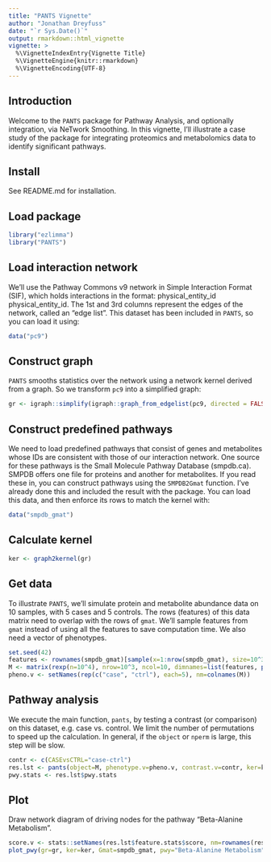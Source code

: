 ```yaml
---
title: "PANTS Vignette"
author: "Jonathan Dreyfuss"
date: "`r Sys.Date()`"
output: rmarkdown::html_vignette
vignette: >
  %\VignetteIndexEntry{Vignette Title}
  %\VignetteEngine{knitr::rmarkdown}
  %\VignetteEncoding{UTF-8}
---
```


## Introduction
Welcome to the `PANTS` package for Pathway Analysis, and optionally integration, via NeTwork Smoothing. In this vignette, I'll illustrate a case study of the package for integrating proteomics and metabolomics data to identify significant pathways.

## Install
See README.md for installation.

## Load package
```r
library("ezlimma")
library("PANTS")
```

## Load interaction network
We'll use the Pathway Commons v9 network in Simple Interaction Format (SIF), which holds interactions in the format: physical_entity_id <relationship type> physical_entity_id. The 1st and 3rd columns represent the edges of the network, called an "edge list". This dataset has been included in `PANTS`, so you can load it using:
```r
data("pc9")
```

## Construct graph
`PANTS` smooths statistics over the network using a network kernel derived from a graph. So we transform `pc9` into a simplified graph:
```r
gr <- igraph::simplify(igraph::graph_from_edgelist(pc9, directed = FALSE))
```

## Construct predefined pathways
We need to load predefined pathways that consist of genes and metabolites whose IDs are consistent with those of our interaction network. One source for these pathways is the Small Molecule Pathway Database (smpdb.ca). SMPDB offers one file for proteins and another for metabolites. If you read these in, you can construct pathways using the `SMPDB2Gmat` function. I've already done this and included the result with the package. You can load this data, and then enforce its rows to match the kernel with:
```r
data("smpdb_gmat")
```

## Calculate kernel
```r
ker <- graph2kernel(gr)
```

## Get data
To illustrate `PANTS`, we'll simulate protein and metabolite abundance data on 10 samples, with 5 cases and 5 controls. The rows (features) of this data matrix need to overlap with the rows of `gmat`. We'll sample features from `gmat` instead of using all the features to save computation time. We also need a vector of phenotypes.
```r
set.seed(42)
features <- rownames(smpdb_gmat)[sample(x=1:nrow(smpdb_gmat), size=10^3)]
M <- matrix(rexp(n=10^4), nrow=10^3, ncol=10, dimnames=list(features, paste0("s", 1:10)))
pheno.v <- setNames(rep(c("case", "ctrl"), each=5), nm=colnames(M))
```

## Pathway analysis
We execute the main function, `pants`, by testing a contrast (or comparison) on this dataset, e.g. case vs. control. We limit the number of permutations to speed up the calculation. In general, if the `object` or `nperm` is large, this step will be slow.
```r
contr <- c(CASEvsCTRL="case-ctrl")
res.lst <- pants(object=M, phenotype.v=pheno.v, contrast.v=contr, ker=ker, Gmat=smpdb_gmat, nperm=50)
pwy.stats <- res.lst$pwy.stats
```

## Plot
Draw network diagram of driving nodes for the pathway "Beta-Alanine Metabolism".
```r
score.v <- stats::setNames(res.lst$feature.stats$score, nm=rownames(res.lst$feature.stats))
plot_pwy(gr=gr, ker=ker, Gmat=smpdb_gmat, pwy="Beta-Alanine Metabolism", score.v=score.v, annot=NA, ntop=5, name=NA)
```

